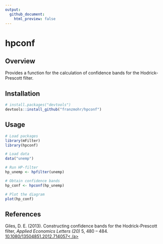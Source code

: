 ```yaml
---
output:
  github_document:
    html_preview: false
---
```


# hpconf

## Overview

Provides a function for the calculation of confidence bands for the Hodrick-Prescott filter.

## Installation

```r
# install.packages("devtools")
devtools::install_github("franzmohr/hpconf")
```

## Usage

```r
# Load packages
library(mFilter)
library(hpconf)

# Load data
data("unemp")

# Run HP-filter
hp_unemp <- hpfilter(unemp)

# Obtain confidence bands
hp_conf <- hpconf(hp_unemp)

# Plot the diagram
plot(hp_conf)
```

## References

Giles, D. E. (2013). Constructing confidence bands for the Hodrick-Prescott filter, *Applied Economics Letters (20)* 5, 480 -- 484. <a href="https://doi.org/10.1080/13504851.2012.714057" target="_blank" >10.1080/13504851.2012.714057< /a>
